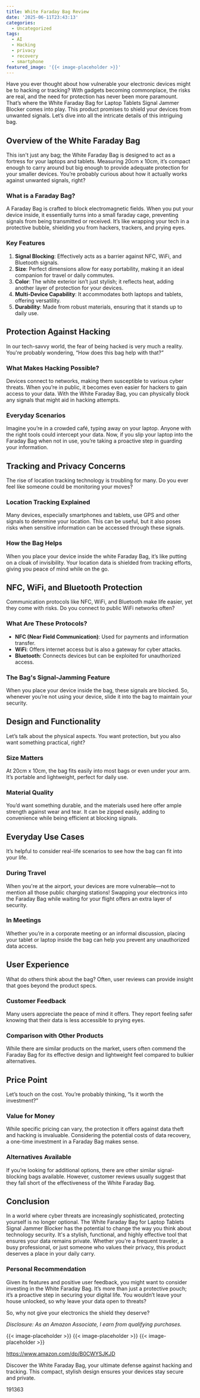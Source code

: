 ```yaml
---
title: White Faraday Bag Review
date: '2025-06-11T23:43:13'
categories:
  - Uncategorized
tags:
  - AI
  - Hacking
  - privacy
  - recovery
  - smartphone
featured_image: '{{< image-placeholder >}}'
---
```


<p>Have you ever thought about how vulnerable your electronic devices might be to hacking or tracking? With gadgets becoming commonplace, the risks are real, and the need for protection has never been more paramount. That’s where the White Faraday Bag for Laptop Tablets Signal Jammer Blocker comes into play. This product promises to shield your devices from unwanted signals. Let’s dive into all the intricate details of this intriguing bag.</p> <p><a rel="nofollow" target="_blank" title="White Faraday Bag for Laptop Tablets Signal Jammer Blocker, Effective Against Hacking, Tracking, NFC/WiFi/Bluetooth (Color : White, Size : 20cmx10cm)" href="https://www.amazon.com/dp/B0CWYSJKJD?tag=8118903-20" style='text-decoration: none; box-shadow: none;'></a></p> <p><a rel="nofollow" target="_blank" title="Learn more about the White Faraday Bag for Laptop Tablets Signal Jammer Blocker, Effective Against Hacking, Tracking, NFC/WiFi/Bluetooth (Color : White, Size : 20cmx10cm) here." href="https://www.amazon.com/dp/B0CWYSJKJD?tag=8118903-20" style='text-decoration: none; box-shadow: none;'></a></p> <h2>Overview of the White Faraday Bag</h2> <p>This isn't just any bag; the White Faraday Bag is designed to act as a fortress for your laptops and tablets. Measuring 20cm x 10cm, it’s compact enough to carry around but big enough to provide adequate protection for your smaller devices. You’re probably curious about how it actually works against unwanted signals, right?</p> <h3>What is a Faraday Bag?</h3> <p>A Faraday Bag is crafted to block electromagnetic fields. When you put your device inside, it essentially turns into a small faraday cage, preventing signals from being transmitted or received. It’s like wrapping your tech in a protective bubble, shielding you from hackers, trackers, and prying eyes.</p> <h3>Key Features</h3> <ol> <li> <strong>Signal Blocking</strong>: Effectively acts as a barrier against NFC, WiFi, and Bluetooth signals.</li> <li> <strong>Size</strong>: Perfect dimensions allow for easy portability, making it an ideal companion for travel or daily commutes.</li> <li> <strong>Color</strong>: The white exterior isn’t just stylish; it reflects heat, adding another layer of protection for your devices.</li> <li> <strong>Multi-Device Capability</strong>: It accommodates both laptops and tablets, offering versatility.</li> <li> <strong>Durability</strong>: Made from robust materials, ensuring that it stands up to daily use.</li> </ol> <h2>Protection Against Hacking</h2> <p>In our tech-savvy world, the fear of being hacked is very much a reality. You're probably wondering, “How does this bag help with that?”</p> <h3>What Makes Hacking Possible?</h3> <p>Devices connect to networks, making them susceptible to various cyber threats. When you’re in public, it becomes even easier for hackers to gain access to your data. With the White Faraday Bag, you can physically block any signals that might aid in hacking attempts.</p> <h3>Everyday Scenarios</h3> <p>Imagine you’re in a crowded café, typing away on your laptop. Anyone with the right tools could intercept your data. Now, if you slip your laptop into the Faraday Bag when not in use, you’re taking a proactive step in guarding your information.</p> <p><a rel="nofollow" target="_blank" title="White Faraday Bag for Laptop Tablets Signal Jammer Blocker, Effective Against Hacking, Tracking, NFC/WiFi/Bluetooth (Color : White, Size : 20cmx10cm)" href="https://www.amazon.com/dp/B0CWYSJKJD?tag=8118903-20" style='text-decoration: none; box-shadow: none;'></a></p> <p><a rel="nofollow" target="_blank" title="Click to view the White Faraday Bag for Laptop Tablets Signal Jammer Blocker, Effective Against Hacking, Tracking, NFC/WiFi/Bluetooth (Color : White, Size : 20cmx10cm)." href="https://www.amazon.com/dp/B0CWYSJKJD?tag=8118903-20" style='text-decoration: none; box-shadow: none;'></a></p> </p><p></p><p></p><p></p><p></p><p></p><p><h2>Tracking and Privacy Concerns</h2> <p>The rise of location tracking technology is troubling for many. Do you ever feel like someone could be monitoring your moves?</p> <h3>Location Tracking Explained</h3> <p>Many devices, especially smartphones and tablets, use GPS and other signals to determine your location. This can be useful, but it also poses risks when sensitive information can be accessed through these signals.</p> <h3>How the Bag Helps</h3> <p>When you place your device inside the white Faraday Bag, it’s like putting on a cloak of invisibility. Your location data is shielded from tracking efforts, giving you peace of mind while on the go.</p> <h2>NFC, WiFi, and Bluetooth Protection</h2> <p>Communication protocols like NFC, WiFi, and Bluetooth make life easier, yet they come with risks. Do you connect to public WiFi networks often?</p> <h3>What Are These Protocols?</h3> <ul> <li> <strong>NFC (Near Field Communication)</strong>: Used for payments and information transfer.</li> <li> <strong>WiFi</strong>: Offers internet access but is also a gateway for cyber attacks.</li> <li> <strong>Bluetooth</strong>: Connects devices but can be exploited for unauthorized access.</li> </ul> <h3>The Bag's Signal-Jamming Feature</h3> <p>When you place your device inside the bag, these signals are blocked. So, whenever you’re not using your device, slide it into the bag to maintain your security.</p> <p><a rel="nofollow" target="_blank" title="White Faraday Bag for Laptop Tablets Signal Jammer Blocker, Effective Against Hacking, Tracking, NFC/WiFi/Bluetooth (Color : White, Size : 20cmx10cm)" href="https://www.amazon.com/dp/B0CWYSJKJD?tag=8118903-20" style='text-decoration: none; box-shadow: none;'></a></p> <h2>Design and Functionality</h2> <p>Let’s talk about the physical aspects. You want protection, but you also want something practical, right?</p> <h3>Size Matters</h3> <p>At 20cm x 10cm, the bag fits easily into most bags or even under your arm. It’s portable and lightweight, perfect for daily use.</p> <h3>Material Quality</h3> <p>You’d want something durable, and the materials used here offer ample strength against wear and tear. It can be zipped easily, adding to convenience while being efficient at blocking signals.</p> <h2>Everyday Use Cases</h2> <p>It’s helpful to consider real-life scenarios to see how the bag can fit into your life.</p> <h3>During Travel</h3> <p>When you're at the airport, your devices are more vulnerable—not to mention all those public charging stations! Swapping your electronics into the Faraday Bag while waiting for your flight offers an extra layer of security.</p> <h3>In Meetings</h3> <p>Whether you’re in a corporate meeting or an informal discussion, placing your tablet or laptop inside the bag can help you prevent any unauthorized data access.</p> <p><a rel="nofollow" target="_blank" title="White Faraday Bag for Laptop Tablets Signal Jammer Blocker, Effective Against Hacking, Tracking, NFC/WiFi/Bluetooth (Color : White, Size : 20cmx10cm)" href="https://www.amazon.com/dp/B0CWYSJKJD?tag=8118903-20" style='text-decoration: none; box-shadow: none;'></a></p> <h2>User Experience</h2> <p>What do others think about the bag? Often, user reviews can provide insight that goes beyond the product specs.</p> <h3>Customer Feedback</h3> <p>Many users appreciate the peace of mind it offers. They report feeling safer knowing that their data is less accessible to prying eyes.</p> <h3>Comparison with Other Products</h3> <p>While there are similar products on the market, users often commend the Faraday Bag for its effective design and lightweight feel compared to bulkier alternatives.</p> <h2>Price Point</h2> <p>Let’s touch on the cost. You’re probably thinking, “Is it worth the investment?”</p> <h3>Value for Money</h3> <p>While specific pricing can vary, the protection it offers against data theft and hacking is invaluable. Considering the potential costs of data recovery, a one-time investment in a Faraday Bag makes sense.</p> <h3>Alternatives Available</h3> <p>If you’re looking for additional options, there are other similar signal-blocking bags available. However, customer reviews usually suggest that they fall short of the effectiveness of the White Faraday Bag.</p> <p><a rel="nofollow" target="_blank" title="White Faraday Bag for Laptop Tablets Signal Jammer Blocker, Effective Against Hacking, Tracking, NFC/WiFi/Bluetooth (Color : White, Size : 20cmx10cm)" href="https://www.amazon.com/dp/B0CWYSJKJD?tag=8118903-20" style='text-decoration: none; box-shadow: none;'></a></p> <h2>Conclusion</h2> <p>In a world where cyber threats are increasingly sophisticated, protecting yourself is no longer optional. The White Faraday Bag for Laptop Tablets Signal Jammer Blocker has the potential to change the way you think about technology security. It's a stylish, functional, and highly effective tool that ensures your data remains private. Whether you're a frequent traveler, a busy professional, or just someone who values their privacy, this product deserves a place in your daily carry.</p> <h3>Personal Recommendation</h3> <p>Given its features and positive user feedback, you might want to consider investing in the White Faraday Bag. It’s more than just a protective pouch; it’s a proactive step in securing your digital life. You wouldn’t leave your house unlocked, so why leave your data open to threats?</p> <p>So, why not give your electronics the shield they deserve?</p> <p><a rel="nofollow" target="_blank" title="Learn more about the White Faraday Bag for Laptop Tablets Signal Jammer Blocker, Effective Against Hacking, Tracking, NFC/WiFi/Bluetooth (Color : White, Size : 20cmx10cm) here." href="https://www.amazon.com/dp/B0CWYSJKJD?tag=8118903-20" style='text-decoration: none; box-shadow: none;'></a></p> <p><i>Disclosure: As an Amazon Associate, I earn from qualifying purchases.</i></p>
{{< image-placeholder >}}
{{< image-placeholder >}}
{{< image-placeholder >}}




https://www.amazon.com/dp/B0CWYSJKJD

Discover the White Faraday Bag, your ultimate defense against hacking and tracking. This compact, stylish design ensures your devices stay secure and private.

191363
